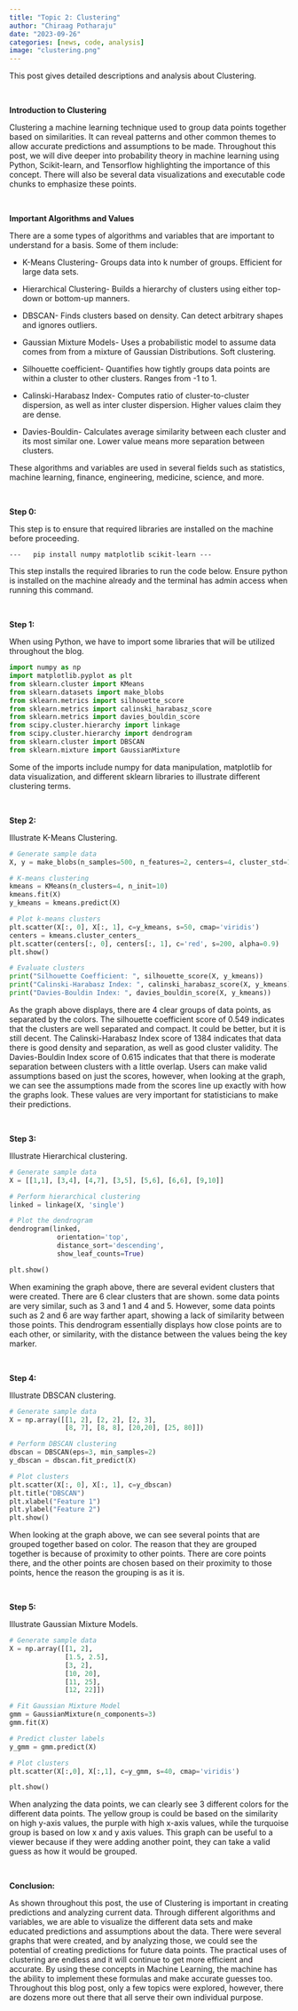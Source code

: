 ```yaml
---
title: "Topic 2: Clustering" 
author: "Chiraag Potharaju" 
date: "2023-09-26" 
categories: [news, code, analysis] 
image: "clustering.png" 
---
```


This post gives detailed descriptions and analysis about Clustering.

<br>

**Introduction to Clustering**

Clustering a machine learning technique used to group data points together based on similarities. It can reveal patterns and other common themes to allow accurate predictions and assumptions to be made. Throughout this post, we will dive deeper into probability theory in machine learning using Python, Scikit-learn, and Tensorflow highlighting the importance of this concept. There will also be several data visualizations and executable code chunks to emphasize these points.

<br>

**Important Algorithms and Values**

There are a some types of algorithms and variables that are important to understand for a basis. Some of them include:

-   K-Means Clustering- Groups data into k number of groups. Efficient for large data sets.

-   Hierarchical Clustering- Builds a hierarchy of clusters using either top-down or bottom-up manners.

-   DBSCAN- Finds clusters based on density. Can detect arbitrary shapes and ignores outliers.

-   Gaussian Mixture Models- Uses a probabilistic model to assume data comes from from a mixture of Gaussian Distributions. Soft clustering.

-   Silhouette coefficient- Quantifies how tightly groups data points are within a cluster to other clusters. Ranges from -1 to 1.

-   Calinski-Harabasz Index- Computes ratio of cluster-to-cluster dispersion, as well as inter cluster dispersion. Higher values claim they are dense.

-   Davies-Bouldin- Calculates average similarity between each cluster and its most similar one. Lower value means more separation between clusters.

These algorithms and variables are used in several fields such as statistics, machine learning, finance, engineering, medicine, science, and more.

<br>

**Step 0:**

This step is to ensure that required libraries are installed on the machine before proceeding.

```         
---   pip install numpy matplotlib scikit-learn ---
```

This step installs the required libraries to run the code below. Ensure python is installed on the machine already and the terminal has admin access when running this command.

<br>

**Step 1:**

When using Python, we have to import some libraries that will be utilized throughout the blog.

```python
import numpy as np
import matplotlib.pyplot as plt
from sklearn.cluster import KMeans
from sklearn.datasets import make_blobs
from sklearn.metrics import silhouette_score
from sklearn.metrics import calinski_harabasz_score
from sklearn.metrics import davies_bouldin_score
from scipy.cluster.hierarchy import linkage
from scipy.cluster.hierarchy import dendrogram
from sklearn.cluster import DBSCAN
from sklearn.mixture import GaussianMixture
```

Some of the imports include numpy for data manipulation, matplotlib for data visualization, and different sklearn libraries to illustrate different clustering terms.

<br>

**Step 2:**

Illustrate K-Means Clustering.

```python
# Generate sample data
X, y = make_blobs(n_samples=500, n_features=2, centers=4, cluster_std=1.8, random_state=101)

# K-means clustering
kmeans = KMeans(n_clusters=4, n_init=10)
kmeans.fit(X)
y_kmeans = kmeans.predict(X)

# Plot k-means clusters
plt.scatter(X[:, 0], X[:, 1], c=y_kmeans, s=50, cmap='viridis')
centers = kmeans.cluster_centers_
plt.scatter(centers[:, 0], centers[:, 1], c='red', s=200, alpha=0.9)
plt.show()

# Evaluate clusters
print("Silhouette Coefficient: ", silhouette_score(X, y_kmeans))
print("Calinski-Harabasz Index: ", calinski_harabasz_score(X, y_kmeans)) 
print("Davies-Bouldin Index: ", davies_bouldin_score(X, y_kmeans))
```

As the graph above displays, there are 4 clear groups of data points, as separated by the colors. The silhouette coefficient score of 0.549 indicates that the clusters are well separated and compact. It could be better, but it is still decent. The Calinski-Harabasz Index score of 1384 indicates that data there is good density and separation, as well as good cluster validity. The Davies-Bouldin Index score of 0.615 indicates that that there is moderate separation between clusters with a little overlap. Users can make valid assumptions based on just the scores, however, when looking at the graph, we can see the assumptions made from the scores line up exactly with how the graphs look. These values are very important for statisticians to make their predictions.

<br>

**Step 3:**

Illustrate Hierarchical clustering.

```python
# Generate sample data
X = [[1,1], [3,4], [4,7], [3,5], [5,6], [6,6], [9,10]]

# Perform hierarchical clustering
linked = linkage(X, 'single') 

# Plot the dendrogram
dendrogram(linked,
            orientation='top',
            distance_sort='descending',
            show_leaf_counts=True)

plt.show()
```

When examining the graph above, there are several evident clusters that were created. There are 6 clear clusters that are shown. some data points are very similar, such as 3 and 1 and 4 and 5. However, some data points such as 2 and 6 are way farther apart, showing a lack of similarity between those points. This dendrogram essentially displays how close points are to each other, or similarity, with the distance between the values being the key marker.

<br>

**Step 4:**

Illustrate DBSCAN clustering.

```python
# Generate sample data
X = np.array([[1, 2], [2, 2], [2, 3],
              [8, 7], [8, 8], [20,20], [25, 80]])

# Perform DBSCAN clustering
dbscan = DBSCAN(eps=3, min_samples=2)
y_dbscan = dbscan.fit_predict(X)

# Plot clusters 
plt.scatter(X[:, 0], X[:, 1], c=y_dbscan)
plt.title("DBSCAN")
plt.xlabel("Feature 1")
plt.ylabel("Feature 2")
plt.show()
```

When looking at the graph above, we can see several points that are grouped together based on color. The reason that they are grouped together is because of proximity to other points. There are core points there, and the other points are chosen based on their proximity to those points, hence the reason the grouping is as it is.

<br>

**Step 5:**

Illustrate Gaussian Mixture Models.

```python
# Generate sample data
X = np.array([[1, 2], 
              [1.5, 2.5], 
              [3, 2], 
              [10, 20],
              [11, 25],
              [12, 22]])

# Fit Gaussian Mixture Model
gmm = GaussianMixture(n_components=3)
gmm.fit(X)

# Predict cluster labels 
y_gmm = gmm.predict(X)

# Plot clusters
plt.scatter(X[:,0], X[:,1], c=y_gmm, s=40, cmap='viridis')

plt.show()
```

When analyzing the data points, we can clearly see 3 different colors for the different data points. The yellow group is could be based on the similarity on high y-axis values, the purple with high x-axis values, while the turquoise group is based on low x and y axis values. This graph can be useful to a viewer because if they were adding another point, they can take a valid guess as how it would be grouped.

<br>

**Conclusion:**

As shown throughout this post, the use of Clustering is important in creating predictions and analyzing current data. Through different algorithms and variables, we are able to visualize the different data sets and make educated predictions and assumptions about the data. There were several graphs that were created, and by analyzing those, we could see the potential of creating predictions for future data points. The practical uses of clustering are endless and it will continue to get more efficient and accurate. By using these concepts in Machine Learning, the machine has the ability to implement these formulas and make accurate guesses too. Throughout this blog post, only a few topics were explored, however, there are dozens more out there that all serve their own individual purpose.
